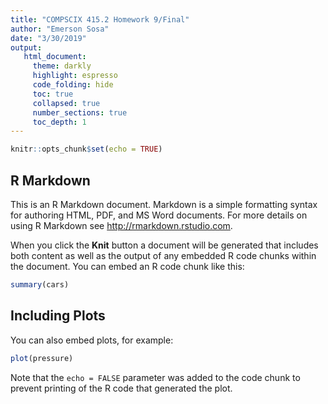 ```yaml
---
title: "COMPSCIX 415.2 Homework 9/Final"
author: "Emerson Sosa"
date: "3/30/2019"
output: 
   html_document:
     theme: darkly
     highlight: espresso
     code_folding: hide
     toc: true
     collapsed: true
     number_sections: true
     toc_depth: 1
---
```


```r
knitr::opts_chunk$set(echo = TRUE)
```

## R Markdown

This is an R Markdown document. Markdown is a simple formatting syntax for authoring HTML, PDF, and MS Word documents. For more details on using R Markdown see <http://rmarkdown.rstudio.com>.

When you click the **Knit** button a document will be generated that includes both content as well as the output of any embedded R code chunks within the document. You can embed an R code chunk like this:

```r
summary(cars)
```

## Including Plots

You can also embed plots, for example:

```r
plot(pressure)
```

Note that the `echo = FALSE` parameter was added to the code chunk to prevent printing of the R code that generated the plot.
